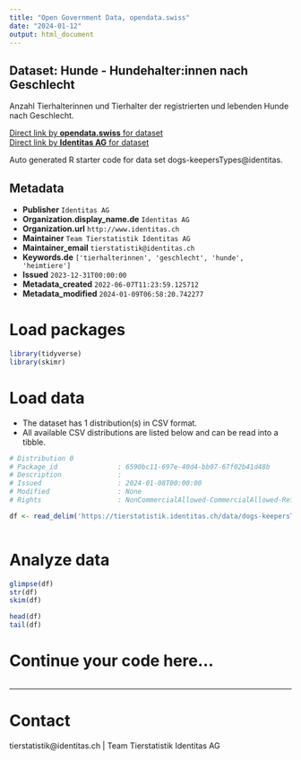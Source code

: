 ```yaml
---
title: "Open Government Data, opendata.swiss"
date: "2024-01-12"
output: html_document
---
```


## Dataset: Hunde - Hundehalter:innen nach Geschlecht

Anzahl Tierhalterinnen und Tierhalter der registrierten und lebenden Hunde nach Geschlecht.

[Direct link by **opendata.swiss** for dataset](https://opendata.swiss/de/dataset/hunde-hundehalter-innen-nach-geschlecht)<br>
[Direct link by **Identitas AG** for dataset](https://tierstatistik.identitas.ch/)

Auto generated R starter code for data set dogs-keepersTypes@identitas.

## Metadata

- **Publisher** `Identitas AG`
- **Organization.display_name.de** `Identitas AG`
- **Organization.url** `http://www.identitas.ch`
- **Maintainer** `Team Tierstatistik Identitas AG`
- **Maintainer_email** `tierstatistik@identitas.ch`
- **Keywords.de** `['tierhalterinnen', 'geschlecht', 'hunde', 'heimtiere']`
- **Issued** `2023-12-31T00:00:00`
- **Metadata_created** `2022-06-07T11:23:59.125712`
- **Metadata_modified** `2024-01-09T06:58:20.742277`


# Load packages

```r

library(tidyverse)
library(skimr)

```

# Load data

-   The dataset has 1 distribution(s) in CSV format.
-   All available CSV distributions are listed below and can be read into a tibble.

```r

# Distribution 0
# Package_id               : 6590bc11-697e-40d4-bb07-67f02b41d48b
# Description              : 
# Issued                   : 2024-01-08T00:00:00
# Modified                 : None
# Rights                   : NonCommercialAllowed-CommercialAllowed-ReferenceRequired

df <- read_delim('https://tierstatistik.identitas.ch/data/dogs-keepersTypes.csv')



```

# Analyze data

```r

glimpse(df)
str(df)
skim(df)

head(df)
tail(df)

```

# Continue your code here...

```r

```

------------------------------------------------------------------------

# Contact

tierstatistik@identitas.ch | Team Tierstatistik Identitas AG
